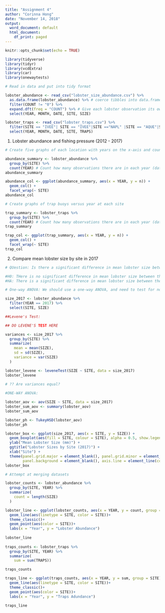 ```yaml
---
title: "Assignment 4"
author: "Corinna Hong"
date: "November 14, 2018"
output:
  word_document: default
  html_document:
    df_print: paged
---
```


```r
knitr::opts_chunk$set(echo = TRUE)
```

```r

library(tidyverse)
library(tidyr)
library(vcdExtra)
library(car)
library(onewaytests)

```


```r

# Read in data and put into tidy format

lobster_abundance <- read_csv("lobster_size_abundance.csv") %>% 
  as.data.frame(lobster_abundance) %>% # coerce tibbles into data.frame
  filter(COUNT != "0") %>% 
  expand.dft(freq = "COUNT") %>% # Give each lobster observation its own row
  select(YEAR, MONTH, DATE, SITE, SIZE)

lobster_traps <- read_csv("lobster_traps.csv") %>%
  filter(SITE == "IVEE"| SITE == "IVEE"|SITE =="NAPL" |SITE == "AQUE"|SITE == "CARP" |SITE == "MOHK") %>% 
  select(YEAR, MONTH, DATE, SITE, TRAPS)

```

1. Lobster abundance and fishing pressure (2012 - 2017)

```r

# Create five graphs of each location with years on the x-axis and count of lobsters on y-axis

abundance_summary <- lobster_abundance %>% 
  group_by(SITE) %>% 
  count(YEAR) # Count how many observations there are in each year (data is grouped by site)
abundance_summary

abundance_col <- ggplot(abundance_summary, aes(x = YEAR, y = n)) +
  geom_col() +
  facet_wrap(~ SITE)
abundance_col

# Create graphs of trap buoys versus year at each site

trap_summary <- lobster_traps %>% 
  group_by(SITE) %>% 
  count(YEAR) # Count how many observations there are in each year (data is grouped by site)
trap_summary

trap_col <- ggplot(trap_summary, aes(x = YEAR, y = n)) +
  geom_col() +
  facet_wrap(~ SITE)
trap_col

```

2. Compare mean lobster size by site in 2017 

```r
# QUestion: Is there a significant difference in mean lobster size between the five sites

#H0: THere is no significant difference in mean lobster size between the five sites
#HA: There is a significant difference in mean lobster size between the five sites

# One-way ANOVA: We should use a one-way ANOVA, and need to test for normality (sample sizes are over 30 so we can use the central limit theorem) and equal variance (levene's test)

size_2017 <- lobster_abundance %>% 
  filter(YEAR == 2017) %>% 
  select(SITE, SIZE)

##Levene's Test:

## DO LEVENE'S TEST HERE

variances <- size_2017 %>% 
  group_by(SITE) %>% 
  summarize(
    mean = mean(SIZE),
    sd = sd(SIZE),
    variance = var(SIZE)
  )

lobster_levene <- leveneTest(SIZE ~ SITE, data = size_2017)
lobster_levene
  
# ?? Are variances equal? 

#ONE-WAY ANOVA:

lobster_aov <- aov(SIZE ~ SITE, data = size_2017)
lobster_sum_aov <- summary(lobster_aov)
lobster_sum_aov

lobster_ph <- TukeyHSD(lobster_aov)
lobster_ph


```



```r

lobster_box <- ggplot(size_2017, aes(x = SITE, y = SIZE)) +
  geom_boxplot(aes(fill = SITE, colour = SITE), alpha = 0.5, show.legend = FALSE) +
  ylab("Mean Lobster Size (mm)") +
  ggtitle("Lobster Sizes by Site (2017)") +
  xlab("Site") +
  theme(panel.grid.major = element_blank(), panel.grid.minor = element_blank(),
        panel.background = element_blank(), axis.line = element_line(colour = "black"))
lobster_box

```

```r

# Attempt at merging datasets

lobster_counts <- lobster_abundance %>%
  group_by(SITE, YEAR) %>% 
  summarize(
    count = length(SIZE)
  )

lobster_line <- ggplot(lobster_counts, aes(x = YEAR, y = count, group = SITE)) + 
  geom_line(aes(linetype = SITE, color = SITE))+
  theme_classic()+
  geom_point(aes(color = SITE))+
  labs(x = "Year", y = "Lobster Abundance")
  
lobster_line
  
traps_counts <- lobster_traps %>% 
  group_by(SITE, YEAR) %>% 
  summarize(
    sum = sum(TRAPS))

traps_counts

traps_line <- ggplot(traps_counts, aes(x = YEAR, y = sum, group = SITE)) + 
  geom_line(aes(linetype = SITE, color = SITE))+
  theme_classic()+
  geom_point(aes(color = SITE))+
  labs(x = "Year", y = "Traps Adundance")

traps_line
```


